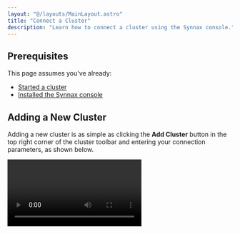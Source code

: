 ```yaml
---
layout: "@/layouts/MainLayout.astro"
title: "Connect a Cluster"
description: "Learn how to connect a cluster using the Synnax console."
---
```



## Prerequisites

This page assumes you've already:

- [Started a cluster](/components/cluster/quick-start)
- [Installed the Synnax console](get-started)

## Adding a New Cluster

Adding a new cluster is as simple as clicking the **Add Cluster** button in the top
right corner of the cluster toolbar and entering your connection parameters, as shown
below.

<Video client:only="react" id="console/connect-a-cluster" />

This will add a new cluster to the list and set it as active. The console continuously
monitors the connection to the cluster and displays it in the bottom right corner of the UI.

### Parameters

<Table
  columns={[
    {
      key: "name",
      name: "Name"
    },
    {
      key: "description",
      name: "Description"
    }
  ]}
  data={[
    {
      name: "Name",
      description: "A human-readable name for the cluster."
    },
    {
      name: "Host",
      description: "The hostname or IP address of the cluster."
    },
    {
      name: "Port",
      description: "The port number of the cluster."
    },
    {
      name: "Username",
      description: "The username to use when connecting to the cluster. If you didn't set a username when starting the cluster, this defaults to 'synnax'."
    },
    {
      name: "Password",
      description: "The password to use when connecting to the cluster. If you didn't set a password when starting the cluster, this defaults to 'seldon'."
    },
    {
      name: "Secure",
      description:
        "A boolean value indicating whether to use TLS when connecting to the cluster. This parameter only works with secure clusters."
    }
  ]}
/>

<Note variant="warning">
 The console will not connect to remote clusters (i.e. host is not 'localhost')
started with the `--insecure` flag.
</Note>

## Switching Clusters

If you have multiple clusters, you can switch between them by double clicking on the
cluster you'd like to to connect in the toolbar.

<Video client:only="react" id="console/switch-clusters" />

## Next Steps

You can find a basic overview of the console UI on the [UI
overview](/console/ui-overview) page.
